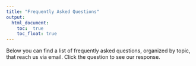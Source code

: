 ```yaml
---
title: "Frequently Asked Questions"
output: 
  html_document:
    toc:  true
    toc_float: true
---
```


Below you can find a list of frequently asked questions, organized by topic, that reach us via email. Click the question to see our response.